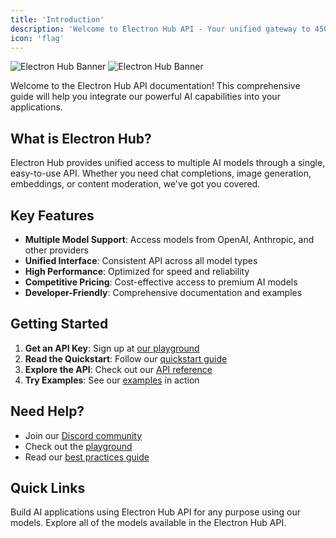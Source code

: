 ```yaml
---
title: 'Introduction'
description: 'Welcome to Electron Hub API - Your unified gateway to 450+ AI models'
icon: 'flag'
---
```


<img
  className="block dark:hidden rounded-2xl"
  src="/images/electron-bg.jpg"
  alt="Electron Hub Banner"
/>
<img
  className="hidden dark:block rounded-2xl"
  src="/images/electron-bg.jpg"
  alt="Electron Hub Banner"
/>

Welcome to the Electron Hub API documentation! This comprehensive guide will help you integrate our powerful AI capabilities into your applications.

## What is Electron Hub?

Electron Hub provides unified access to multiple AI models through a single, easy-to-use API. Whether you need chat completions, image generation, embeddings, or content moderation, we've got you covered.

## Key Features

- **Multiple Model Support**: Access models from OpenAI, Anthropic, and other providers
- **Unified Interface**: Consistent API across all model types
- **High Performance**: Optimized for speed and reliability
- **Competitive Pricing**: Cost-effective access to premium AI models
- **Developer-Friendly**: Comprehensive documentation and examples

## Getting Started

1. **Get an API Key**: Sign up at [our playground](https://playground.electronhub.ai/console)
2. **Read the Quickstart**: Follow our [quickstart guide](/getting-started/quickstart)
3. **Explore the API**: Check out our [API reference](/api-reference/chat/completions)
4. **Try Examples**: See our [examples](/examples/chat-examples) in action

## Need Help?

- Join our [Discord community](https://discord.com/invite/apUUqbxCBQ)
- Check out the [playground](https://playground.electronhub.ai)
- Read our [best practices guide](/guides/best-practices) 

## Quick Links

<CardGroup cols={2}>

<Card title="Electron Hub Dashboard" icon="chart-line" href="https://playground.electronhub.ai/console">
  Build AI applications using Electron Hub API for any purpose using our models.
</Card>

<Card title="Electron Hub Models" icon="cube" href="https://playground.electronhub.ai/model">
  Explore all of the models available in the Electron Hub API.
</Card>

</CardGroup>

